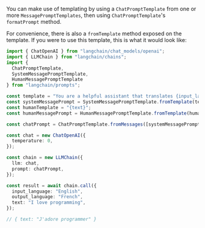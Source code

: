You can make use of templating by using a `ChatPromptTemplate` from one or more `MessagePromptTemplates`, then using `ChatPromptTemplate`'s
`formatPrompt` method.

For convenience, there is also a `fromTemplate` method exposed on the template. If you were to use this template, this is what it would look like:

```typescript
import { ChatOpenAI } from "langchain/chat_models/openai";
import { LLMChain } from "langchain/chains";
import {
  ChatPromptTemplate,
  SystemMessagePromptTemplate,
  HumanMessagePromptTemplate
} from "langchain/prompts";

const template = "You are a helpful assistant that translates {input_language} to {output_language}.";
const systemMessagePrompt = SystemMessagePromptTemplate.fromTemplate(template);
const humanTemplate = "{text}";
const humanMessagePrompt = HumanMessagePromptTemplate.fromTemplate(humanTemplate);

const chatPrompt = ChatPromptTemplate.fromMessages([systemMessagePrompt, humanMessagePrompt]);

const chat = new ChatOpenAI({
  temperature: 0,
});

const chain = new LLMChain({
  llm: chat,
  prompt: chatPrompt,
});

const result = await chain.call({
  input_language: "English",
  output_language: "French",
  text: "I love programming",
});
```
```typescript
// { text: "J'adore programmer" }
```
